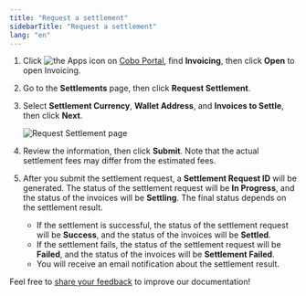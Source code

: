 ```yaml
---
title: "Request a settlement"
sidebarTitle: "Request a settlement"
lang: "en"
---
```

1. Click <img src="/en/images/common/icon_apps.svg" className="icon" alt="the Apps icon"/> on [Cobo Portal](https://portal.cobo.com/login), find **Invoicing**, then click **Open** to open Invoicing.

2. Go to the **Settlements** page, then click **Request Settlement**.

3. Select **Settlement Currency**, **Wallet Address**, and **Invoices to Settle**, then click **Next**.

    <img src="/en/images/portal-apps/invoicing/request_settlement.png" className="screenshot_full_screen" alt="Request Settlement page"/>

4. Review the information, then click **Submit**. Note that the actual settlement fees may differ from the estimated fees.

5. After you submit the settlement request, a **Settlement Request ID** will be generated. The status of the settlement request will be **In Progress**, and the status of the invoices will be **Settling**. The final status depends on the settlement result.

    - If the settlement is successful, the status of the settlement request will be **Success**, and the status of the invoices will be **Settled**.
    - If the settlement fails, the status of the settlement request will be **Failed**, and the status of the invoices will be **Settlement Failed**.
    - You will receive an email notification about the settlement result.
    
<Tip>Feel free to [share your feedback](https://forms.zohopublic.com/cobo/form/DocumentFeedbackForm/formperma/QvLOhxJv1_JMsJ-1dleZ8Itb_7rzN-LtgvsDdxosoVI?referrername=manuals) to improve our documentation!</Tip>